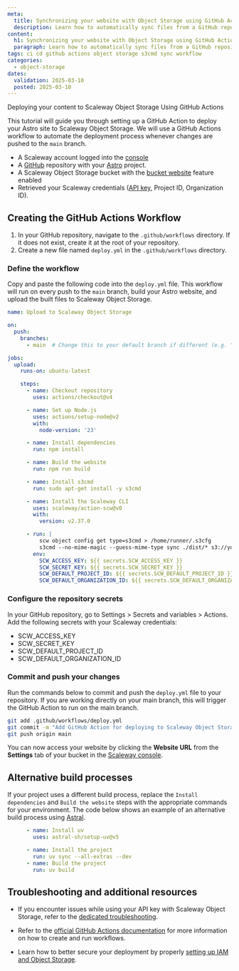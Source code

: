 ```yaml
---
meta:
  title: Synchronizing your website with Object Storage using GitHub Actions
  description: Learn how to automatically sync files from a GitHub repository with Scaleway Object Storage using GitHub Actions to deploy your website
content:
  h1: Synchronizing your website with Object Storage using GitHub Actions
  paragraph: Learn how to automatically sync files from a GitHub repository with Scaleway Object Storage using GitHub Actions to deploy your website
tags: ci cd github actions object storage s3cmd sync workflow
categories:
  - object-storage
dates:
  validation: 2025-03-10
  posted: 2025-03-10
---
```



Deploying your content to Scaleway Object Storage Using GitHub Actions

This tutorial will guide you through setting up a GitHub Action to deploy your Astro site to Scaleway Object Storage. We will use a GitHub Actions workflow to automate the deployment process whenever changes are pushed to the `main` branch.

<Requirements />

- A Scaleway account logged into the [console](https://console.scaleway.com)
- A [GitHub](https://github.com/) repository with your [Astro](https://astro.build/) project.
- A Scaleway Object Storage bucket with the [bucket website](/object-storage/how-to/use-bucket-website/) feature enabled
- Retrieved your Scaleway credentials ([API key](/iam/how-to/create-api-keys/), Project ID, Organization ID).

## Creating the GitHub Actions Workflow

1. In your GitHub repository, navigate to the `.github/workflows` directory. If it does not exist, create it at the root of your repository.
2. Create a new file named `deploy.yml` in the `.github/workflows` directory.

### Define the workflow

Copy and paste the following code into the `deploy.yml` file. This workflow will run on every push to the `main` branch, build your Astro website, and upload the built files to Scaleway Object Storage.

```yaml
name: Upload to Scaleway Object Storage

on:
  push:
    branches:
      - main  # Change this to your default branch if different (e.g. "trunk", or "master")

jobs:
  upload:
    runs-on: ubuntu-latest

    steps:
      - name: Checkout repository
        uses: actions/checkout@v4

      - name: Set up Node.js
        uses: actions/setup-node@v2
        with:
          node-version: '23'

      - name: Install dependencies
        run: npm install

      - name: Build the website
        run: npm run build

      - name: Install s3cmd
        run: sudo apt-get install -y s3cmd

      - name: Install the Scaleway CLI
        uses: scaleway/action-scw@v0
        with:
          version: v2.37.0

      - run: |
          scw object config get type=s3cmd > /home/runner/.s3cfg
          s3cmd --no-mime-magic --guess-mime-type sync ./dist/* s3://your_bucket_name/
        env:
          SCW_ACCESS_KEY: ${{ secrets.SCW_ACCESS_KEY }}
          SCW_SECRET_KEY: ${{ secrets.SCW_SECRET_KEY }}
          SCW_DEFAULT_PROJECT_ID: ${{ secrets.SCW_DEFAULT_PROJECT_ID }}
          SCW_DEFAULT_ORGANIZATION_ID: ${{ secrets.SCW_DEFAULT_ORGANIZATION_ID }}
```

### Configure the repository secrets

In your GitHub repository, go to Settings > Secrets and variables > Actions.
Add the following secrets with your Scaleway credentials:

- SCW_ACCESS_KEY
- SCW_SECRET_KEY
- SCW_DEFAULT_PROJECT_ID
- SCW_DEFAULT_ORGANIZATION_ID

### Commit and push your changes

Run the commands below to commit and push the `deploy.yml` file to your repository. If you are working directly on your main branch, this will trigger the GitHub Action to run on the main branch.

```bash
git add .github/workflows/deploy.yml
git commit -m "Add GitHub Action for deploying to Scaleway Object Storage"
git push origin main
```

You can now access your website by clicking the **Website URL** from the **Settings** tab of your bucket in the [Scaleway console](https://console.scaleway.com/object-storage/buckets).

## Alternative build processes

If your project uses a different build process, replace the `Install dependencies` and `Build the website` steps with the appropriate commands for your environment. The code below shows an example of an alternative build process using [Astral](https://astral.sh/).


```yaml
      - name: Install uv
        uses: astral-sh/setup-uv@v5

      - name: Install the project
        run: uv sync --all-extras --dev
      - name: Build the project
        run: uv build
```

## Troubleshooting and additional resources

- If you encounter issues while using your API key with Scaleway Object Storage, refer to the [dedicated troubleshooting](/object-storage/troubleshooting/api-key-does-not-work/).

- Refer to the [official GitHub Actions documentation](https://docs.github.com/en/actions/writing-workflows/quickstart) for more information on how to create and run workflows.

- Learn how to better secure your deployment by properly [setting up IAM and Object Storage](/object-storage/api-cli/combining-iam-and-object-storage/).
